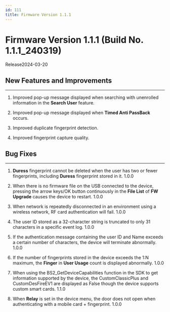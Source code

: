 ```yaml
---
id: 111
title: Firmware Version 1.1.1
---
```


# Firmware Version 1.1.1 (Build No. 1.1.1_240319)

Release<Separator/>2024-03-20

## New Features and Improvements

---

1. Improved pop-up message displayed when searching with unenrolled information in the **Search User** feature.

1. Improved pop-up message displayed when **Timed Anti PassBack** occurs.

1. Improved duplicate fingerprint detection.

1. Improved fingerprint capture quality.

## Bug Fixes

---

<BugLists>

1. **Duress** fingerprint cannot be deleted when the user has two or fewer fingerprints, including **Duress** fingerprint stored in it. <Badge>1.0.0</Badge>

1. When there is no firmware file on the USB connected to the device, pressing the arrow keys/OK button continuously in the **File List** of **FW Upgrade** causes the device to restart. <Badge>1.0.0</Badge>

1. When network is repeatedly disconnected in an environment using a wireless network, RF card authentication will fail. <Badge>1.0.0</Badge>

1. The user ID stored as a 32-character string is truncated to only 31 characters in a specific event log. <Badge>1.0.0</Badge>

1. If the authentication message containing the user ID and Name exceeds a certain number of characters, the device will terminate abnormally. <Badge>1.0.0</Badge>

1. If the number of fingerprints stored in the device exceeds the 1:N maximum, the **Finger** in **User Usage** count is displayed abnormally. <Badge>1.0.0</Badge>

1. When using the BS2_GetDeviceCapabilities function in the SDK to get information supported by the device, the CustomClassicPlus and CustomDesFireEV1 are displayed as False though the device supports custom smart cards. <Badge>1.1.0</Badge>

1. When **Relay** is set in the device menu, the door does not open when authenticating with a mobile card + fingerprint. <Badge>1.0.0</Badge>

</BugLists>